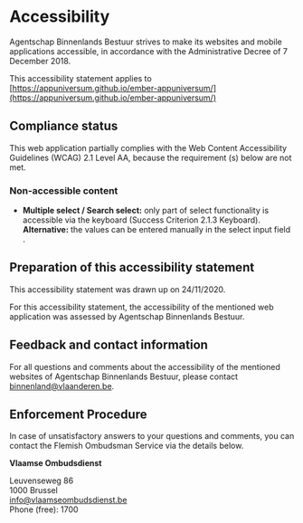 
<Meta title="Outline/Accessibility" />

<style>{`
  .sbdocs-p,
  .sbdocs-ul,
  .sbdocs-li,
  .sbdocs-p code {
    font-weight: 400;
    font-size: 1.6rem;
  }

  .sbdocs-a {
    display: inline-flex;
    align-items: center;
    font-family: var(--au-font);
    transition: color var(--au-transition), text-decoration var(--au-transition);
    font-weight: var(--au-regular);
    text-decoration: underline;
    text-decoration-color: var(--au-blue-300);
    color: var(--au-blue-700);
  }

  .sbdocs-a:visited {
    color: var(--au-blue-700);
  }

  .sbdocs-a:hover,
  .sbdocs-a:focus {
    color: var(--au-blue-800);
    text-decoration-color: var(--au-blue-200);
  }

  .sbdocs-a:focus {
    outline: var(--au-outline);
    outline-offset: var(--au-outline-offset);
  }

  code {
    font-family: courier, monospace;
  }

  .os-content {
    background-color: var(--au-gray-100);
  }
`}</style>

# Accessibility

Agentschap Binnenlands Bestuur strives to make its websites and mobile applications accessible, in accordance with the Administrative Decree of 7 December 2018.

This accessibility statement applies to [https://appuniversum.github.io/ember-appuniversum/](https://appuniversum.github.io/ember-appuniversum/)

## Compliance status

This web application partially complies with the Web Content Accessibility Guidelines (WCAG) 2.1 Level AA, because the requirement (s) below are not met.

### Non-accessible content

- **Multiple select / Search select:** only part of select functionality is accessible via the keyboard (Success Criterion 2.1.3 Keyboard). **Alternative:** the values ​​can be entered manually in the select input field .

## Preparation of this accessibility statement

This accessibility statement was drawn up on 24/11/2020.

For this accessibility statement, the accessibility of the mentioned web application was assessed by Agentschap Binnenlands Bestuur.

## Feedback and contact information

For all questions and comments about the accessibility of the mentioned websites of Agentschap Binnenlands Bestuur, please contact [binnenland@vlaanderen.be](mailto:binnenland@vlaanderen.be).

## Enforcement Procedure

In case of unsatisfactory answers to your questions and comments, you can contact the Flemish Ombudsman Service via the details below.

**Vlaamse Ombudsdienst**

Leuvenseweg 86<br/>
1000 Brussel<br/>
[info@vlaamseombudsdienst.be](mailto:info@vlaamseombudsdienst.be)<br/>
Phone (free): 1700
